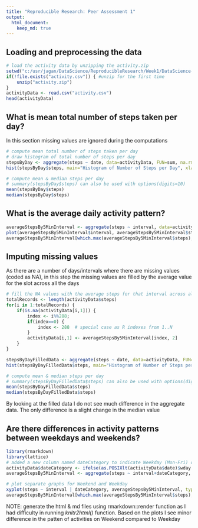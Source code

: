 ```yaml
---
title: "Reproducible Research: Peer Assessment 1"
output: 
  html_document:
    keep_md: true
---
```


## Loading and preprocessing the data
```r
# load the activity data by unzipping the activity.zip
setwd("c:/usr/jagan/DataScience/ReproducibleResearch/Week1/DataScience-ReproducibleResearch-Project1")
if(!file.exists("activity.csv")) { #unzip for the first time
    unzip("activity.zip")
}
activityData <- read.csv("activity.csv")
head(activityData)
```

## What is mean total number of steps taken per day?
In this section missing values are ignored during the computations

```r
# compute mean total number of steps taken per day
# draw histogram of total number of steps per day
stepsByDay <- aggregate(steps ~ date, data=activityData, FUN=sum, na.rm=TRUE)
hist(stepsByDay$steps, main="Histogram of Number of Steps per Day", xlab="Number of Steps/Day", col=blues9)

# compute mean & median steps per day
# summary(stepsByDay$steps) can also be used with options(digits=10)
mean(stepsByDay$steps)
median(stepsByDay$steps)

```

## What is the average daily activity pattern?

```r
averageStepsBy5MinInterval <- aggregate(steps ~ interval, data=activityData, FUN=mean, na.rm=TRUE)
plot(averageStepsBy5MinInterval$interval, averageStepsBy5MinInterval$steps, type="l", xlab="interval", ylab="Average Steps", col="purple")
averageStepsBy5MinInterval[which.max(averageStepsBy5MinInterval$steps),]$interval

```

## Imputing missing values

As there are a number of days/intervals where there are missing values (coded as NA), in this step the missing values are filled by the average value for the slot across all the days

```r
# fill the NA values with the average steps for that interval across all days
totalRecords <- length(activityData$steps)
for(i in 1:totalRecords) {
    if(is.na(activityData[i,1])) {
        index <- i%%288;
        if(index==0) {
            index <- 288  # special case as R indexes from 1..N
        }
        activityData[i,1] <- averageStepsBy5MinInterval[index, 2]
    }  
}

stepsByDayFilledData <- aggregate(steps ~ date, data=activityData, FUN=sum)
hist(stepsByDayFilledData$steps, main="Histogram of Number of Steps per Day", xlab="Number of Steps/Day", col="red")

# compute mean & median steps per day
# summary(stepsByDayFilledData$steps) can also be used with options(digits=10)
mean(stepsByDayFilledData$steps)
median(stepsByDayFilledData$steps)
```

By looking at the filled data I do not see much difference in the aggregate data. The only difference is a slight change in the median value

## Are there differences in activity patterns between weekdays and weekends?


```r
library(rmarkdown)
library(lattice)
# added a new column named dateCategory to indicate Weekday (Mon-Fri) or Weekend (Sat-Sun). POSIXlt$wday range is 0..6 with 0 as Sun
activityData$dateCategory <- ifelse(as.POSIXlt(activityData$date)$wday %in% c(1,2,3,4,5), "Weekday", "Weekend")
averageStepsBy5MinInterval <- aggregate(steps ~ interval+dateCategory, data=activityData, FUN=mean)

# plot separate graphs for Weekend and Weekday
xyplot(steps ~ interval | dateCategory, averageStepsBy5MinInterval, type="l", layout=c(1,2), xlab="Interval", ylab="Number of Steps")
averageStepsBy5MinInterval[which.max(averageStepsBy5MinInterval$steps),]$interval

```

NOTE: generate the html & md files using rmarkdown::render function as I had difficulty in running *knitr2html()* function. Based on the plots I see minor difference in the patten of activities on Weekend compared to Weekday






